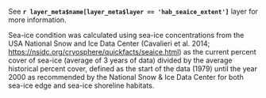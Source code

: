 See **`r layer_meta$name[layer_meta$layer == 'hab_seaice_extent']`** layer for more information.

Sea-ice condition was calculated using sea-ice concentrations from the USA National Snow and Ice Data Center (Cavalieri et al. 2014; [https://nsidc.org/cryosphere/quickfacts/seaice.html](https://nsidc.org/cryosphere/quickfacts/seaice.html)) as the current percent cover of sea-ice (average of 3 years of data) divided by the average historical percent cover, defined as the start of the data (1979) until the year 2000 as recommended by the National Snow & Ice Data Center for both sea-ice edge and sea-ice shoreline habitats. 
